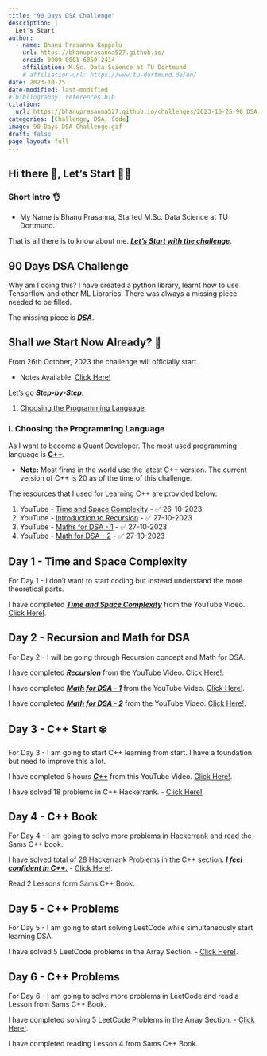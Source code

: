```yaml
---
title: "90 Days DSA Challenge"
description: |
  Let's Start
author:
  - name: Bhanu Prasanna Koppolu
    url: https://bhanuprasanna527.github.io/
    orcid: 0000-0001-6050-2414
    affiliation: M.Sc. Data Science at TU Dortmund
    # affiliation-url: https://www.tu-dortmund.de/en/
date: 2023-10-25
date-modified: last-modified
# bibliography: references.bib
citation: 
  url: https://bhanuprasanna527.github.io/challenges/2023-10-25-90_DSA_Challenge/
categories: [Challenge, DSA, Code]
image: 90 Days DSA Challenge.gif
draft: false
page-layout: full
---
```


## Hi there 👋, Let's Start 🧑‍💻

### Short Intro 👌

- My Name is Bhanu Prasanna, Started M.Sc. Data Science at TU Dortmund.
<!-- - Want to become a <u>***Quant Developer***</u> -->

That is all there is to know about me. <u>***Let's Start with the challenge***</u>.

## 90 Days DSA Challenge

Why am I doing this? I have created a python library, learnt how to use Tensorflow and other ML Libraries. There was always a missing piece needed to be filled.

The missing piece is <u>***DSA***</u>.

## Shall we Start Now Already? 🤨

From 26th October, 2023 the challenge will officially start.

- Notes Available. <a href="https://bhanuprasanna527.github.io/notes/2023-10-25-C++/" target="blank">Click Here!</a>

Let's go <u>***Step-by-Step***</u>.

1. [Choosing the Programming Language](/challenges/2023-10-25-90_DSA_Challenge/#i.-choosing-the-programming-language)
<!-- 2. -->

### I. Choosing the Programming Language

As I want to become a Quant Developer. The most used programming language is <u>**C++**</u>.

- **Note:** Most firms in the world use the latest C++ version. The current version of C++ is 20 as of the time of this challenge.

The resources that I used for Learning C++ are provided below:

1. YouTube - [Time and Space Complexity](https://www.youtube.com/watch?v=mV3wrLBbuuE&pp=ygUadGltZSBhbmQgc3BhY2UgY29tcGxleGl0eSA%3D) - ✅ 26-10-2023
2. YouTube - [Introduction to Recursion](https://www.youtube.com/watch?v=M2uO2nMT0Bk&list=PL9gnSGHSqcnr_DxHsP7AW9ftq0AtAyYqJ&index=24) - ✅ 27-10-2023
3. YouTube - [Maths for DSA - 1](https://www.youtube.com/watch?v=fzip9Aml6og&list=PL9gnSGHSqcnr_DxHsP7AW9ftq0AtAyYqJ&index=26) - ✅ 27-10-2023
4. YouTube - [Math for DSA - 2](https://www.youtube.com/watch?v=lmSpZ0bjCyQ&list=PL9gnSGHSqcnr_DxHsP7AW9ftq0AtAyYqJ&index=27) - ✅ 27-10-2023


## Day 1 - Time and Space Complexity

For Day 1 - I don't want to start coding but instead understand the more theoretical parts.

I have completed <u>***Time and Space Complexity***</u> from the YouTube Video. <a href="https://www.youtube.com/watch?v=mV3wrLBbuuE&pp=ygUadGltZSBhbmQgc3BhY2UgY29tcGxleGl0eSA%3D" target="blank">Click Here!</a>.


## Day 2 - Recursion and Math for DSA

For Day 2 - I will be going through Recursion concept and Math for DSA.

I have completed <u>***Recursion***</u> from the YouTube Video. <a href="https://www.youtube.com/watch?v=M2uO2nMT0Bk&list=PL9gnSGHSqcnr_DxHsP7AW9ftq0AtAyYqJ&index=23" target="blank">Click Here!</a>.

I have completed <u>***Math for DSA - 1***</u> from the YouTube Video. <a href="https://www.youtube.com/watch?v=fzip9Aml6og&list=PL9gnSGHSqcnr_DxHsP7AW9ftq0AtAyYqJ&index=25" target="blank">Click Here!</a>.

I have completed <u>***Math for DSA - 2***</u> from the YouTube Video. <a href="https://www.youtube.com/watch?v=lmSpZ0bjCyQ&list=PL9gnSGHSqcnr_DxHsP7AW9ftq0AtAyYqJ&index=27" target="blank">Click Here!</a>.

## Day 3 - C++ Start ❄️

For Day 3 - I am going to start C++ learning from start. I have a foundation but need to improve this a lot.

I have completed 5 hours <u>***C++***</u> from this YouTube Video. <a href="https://www.youtube.com/watch?v=FpfHmAkRVK4&list=LL&index=9" target="blank">Click Here!</a>.

I have solved 18 problems in C++ Hackerrank. - [Click Here!](https://www.hackerrank.com/profile/bhanuprasanna81).

## Day 4 - C++ Book

For Day 4 - I am going to solve more problems in Hackerrank and read the Sams C++ book.

I have solved total of 28 Hackerrank Problems in the C++ section. <u>***I feel confident in C++.***</u> - [Click Here!](https://www.hackerrank.com/profile/bhanuprasanna81).

Read 2 Lessons form Sams C++ Book.

## Day 5 - C++ Problems

For Day 5 - I am going to start solving LeetCode while simultaneously start learning DSA.

I have solved 5 LeetCode problems in the Array Section. - [Click Here!](https://leetcode.com/bhanuprasanna527/).

## Day 6 - C++ Problems

For Day 6 - I am going to solve more problems in LeetCode and read a Lesson from Sams C++ Book.

I have completed solving 5 LeetCode Problems in the Array Section. - [Click Here!](https://leetcode.com/bhanuprasanna527/).

I have completed reading Lesson 4 from Sams C++ Book.